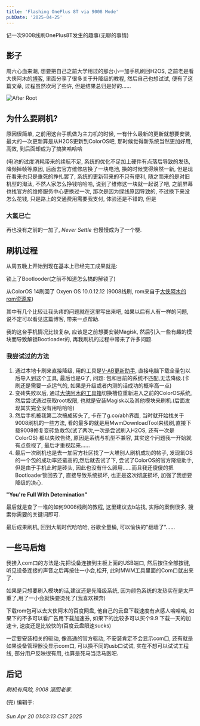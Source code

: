 ```yaml
---
title: 'Flashing OnePlus 8T via 9008 Mode'
pubDate: '2025-04-25'
---
```

记一次9008线刷OnePlus8T发生的趣事(无聊的事情)

## 影子

周六心血来潮, 想要把自己之前大学用过的那台小一加手机刷回H2OS, 之前老是看大侠阿木的[博客](https://www.daxiaamu.com/), 里面分享了很多关于升降级的教程, 然后自己也想试试, 便有了这篇文章, 过程虽然坎坷了些许, 但是结果总归是好的......

![After Root](./_assets/root-one-plus-8t-9008-oxgen-os.jpg)

## 为什么要刷机?

原因很简单, 之前用这台手机做为主力机的时候, 一有什么最新的更新就想要安装, 最大的一次更新算是从H2OS更新到ColorOS吧, 那时候觉得新系统当然更加好用, 高效, 到后面却成为了搞笑哈哈哈

(电池的过度消耗带来的续航不足, 系统的优化不足加上硬件有点落后导致的发热, 降频掉帧等原因, 后面去官方维修店换了一块电池, 换的时候觉得焕然一新, 但是现在看来也只是垂死的挣扎罢了, 系统的更新带来的不只有便利, 随之而来的是对旧机型的淘汰, 不然人家怎么挣钱哈哈哈, 说到了维修这一块就一起说了吧, 之前屏幕也找官方的维修服务中心更换过一次, 那次是因为绿线原因导致的, 不过换下来没怎么花钱, 只是路上的交通费用需要我支付, 体验还是不错的, 但是

### **大氢已亡**

再也没有之前的一加了, *Never Settle* 也慢慢成为了一个梗.

## 刷机过程

从周五晚上开始到现在基本上已经完工成果就是:

锁上了Bootlooder(之前不知道怎么搞的解锁了)

从ColorOS 14刷回了 Oxyen OS 10.0.12.12 (9008线刷, rom来自于[大侠阿木的rom资源库](https://yun.daxiaamu.com/OnePlus_Roms/))

其中有几个比较让我头疼的问题就在这里写出来吧, 如果以后有人有一样的问题, 说不定可以看见这篇博客, 带来一点帮助.

我的这台手机情况比较复杂, 应该是之前想要安装Magisk, 然后引入一些有趣的模块而导致解锁Bootloader的, 再我刷机的过程中带来了许多问题.

### 我尝试过的方法

1. 通过本地卡刷来直接降级, 用的工具是[V-AB更新助手](https://yun.daxiaamu.com/files/%E5%B8%B8%E7%94%A8APP/), 直接电脑下载全量包以后导入到这个工具, 最后也是G了, 问题: 包和目前的系统不匹配,无法降级.(卡刷还是需要一点运气的, 如果是升级或者内测的话成功的概率高一点)
2. 变砖失败以后, 通过[大侠阿木的工具箱](https://optool.daxiaamu.com/optool/)切换槽位重新进入之前的ColorOS系统, 然后尝试通过获取root权限, 也就是安装Magisk以及其他模块来刷机.(后面发现其实完全没有用哈哈哈)
3. 然后手机被我第二次搞成砖头了, 卡在了g.co/abh界面, 当时就开始找关于9008刷机的一些方法, 看的最多的就是用MwmDownloadTool来线刷,直接下载9008修复变砖急救包(试了两次,一次是尝试刷入H2OS, 还有一次是ColorOS) 都以失败告终, 原因是系统与机型不兼容, 其实这个问题我一开始就有点忽视了, 最后才重视起来......
4. 最后一次刷机也是去一加官方社区找了一大堆别人刷机成功的帖子, 发现氧OS的一个包的成功率还蛮高的,然后就去试了下, 尝试了ColorOS的官方降级助手, 但是由于手机此时是砖头, 因此也没有什么卵用......而且我还傻傻的把Bootloader锁回去了, 直接导致系统损坏, 也正是这次彻底损坏, 加强了我想要降级的决心.

**"You're Full With Detemination"**

最后就是查了一堆的如何9008线刷的教程, 这里建议去b站找, 实际的案例很多, 搜索你需要的关键词即可.

最后成果刷机, 回到大氧时代哈哈哈, 谷歌全量桶, 可以愉快的"翻墙了"......

## 一些马后炮

我接入com口的方法是:先把设备连接到主板上面的USB端口, 然后按住全部按键, 听见设备连接的声音之后再按住一小会,松开, 此时MWM工具里面的Com口就出来了.

如果是只想要刷入模块的话,建议还是先降级系统, 因为颜色系统的发热实在是太严重了,用了一小会就快要烫死了(我喜欢裸奔)

下载rom包可以去大侠阿木的百度网盘, 他自己的云盘下载速度有点感人哈哈哈, 如果下的不多可以看广告用下载加速券, 如果下的比较多可以买个9.9 下载一天的加速卡, 速度还是比较快的(百度云盘限速sucks)

一定要安装相关的驱动, 像高通的官方驱动, 不安装肯定不会显示com口, 还有就是如果设备管理器没显示com口, 可以换不同的usb口试试, 实在不想可以试试工程线, 部分用户反映很有用, 也算是死马当活马医吧.

## 后记

*刷机有风险, 9008 滚回老家.*

(完) 编辑于:

###### Sun Apr 20 01:03:13 CST 2025
